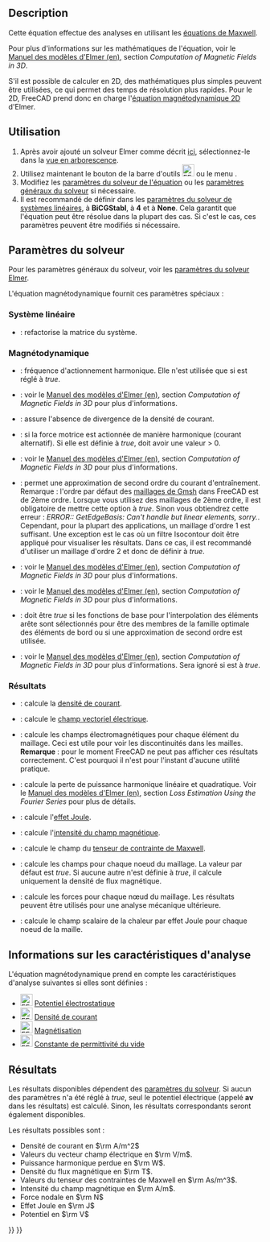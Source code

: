 <languages/>

{{Docnav/fr
|[[FEM_EquationElectricforce/fr|Équation de force électrique]]
|[[FEM_EquationMagnetodynamic2D/fr|Équation magnétodynamique 2D]]
|[[FEM_Workbench/fr|Atelier FEM]]
|IconL=FEM_EquationElectricforce.svg
|IconR=FEM_EquationMagnetodynamic2D.svg
|IconC=Workbench_FEM.svg
}}

{{GuiCommand/fr
|Name=FEM EquationMagnetodynamic
|Name/fr=FEM Équation magnétodynamique
|MenuLocation=Résolution → Équations électromagnétiques → Équation magnétodynamique
|Workbenches=[[FEM_Workbench/fr|FEM]]
|Version=0.21
|SeeAlso=[[FEM_EquationMagnetodynamic2D/fr|FEM Équation magnétodynamique 2D]]
}}

==Description==

Cette équation effectue des analyses en utilisant les [https://fr.wikipedia.org/wiki/%C3%89quations_de_Maxwell équations de Maxwell].

Pour plus d'informations sur les mathématiques de l'équation, voir le [http://www.elmerfem.org/blog/documentation/ Manuel des modèles d'Elmer (en)], section ''Computation of Magnetic Fields in 3D''.

S'il est possible de calculer en 2D, des mathématiques plus simples peuvent être utilisées, ce qui permet des temps de résolution plus rapides. Pour le 2D, FreeCAD prend donc en charge l'[[FEM_EquationMagnetodynamic2D/fr|équation magnétodynamique 2D]] d'Elmer.

<span id="Usage"></span>
==Utilisation==

# Après avoir ajouté un solveur Elmer comme décrit [[FEM_SolverElmer/fr#Équations|ici]], sélectionnez-le dans la [[Tree_view/fr|vue en arborescence]].
# Utilisez maintenant le bouton de la barre d'outils [[Image:FEM_EquationMagnetodynamic.svg|24px]] ou le menu {{MenuCommand|Résolution → Équations électromagnétiques → Équation magnétodynamique}}.
# Modifiez les [[#Paramètres_du_solveur|paramètres du solveur de l'équation]] ou les [[FEM_SolverElmer_SolverSettings/fr|paramètres généraux du solveur]] si nécessaire.
# Il est recommandé de définir dans les [[FEM_SolverElmer_SolverSettings/fr#Système_linéaire|paramètres du solveur de systèmes linéaires]], {{PropertyData|Linear Iterative Method}} à '''BiCGStabl''', {{PropertyData|BiCGstabl Degree}} à '''4''' et {{PropertyData|Linear Preconditioning}} à '''None'''. Cela garantit que l'équation peut être résolue dans la plupart des cas. Si c'est le cas, ces paramètres peuvent être modifiés si nécessaire.

<span id="Solver_Settings"></span>
==Paramètres du solveur==

Pour les paramètres généraux du solveur, voir les [[FEM_SolverElmer_SolverSettings/fr|paramètres du solveur Elmer]].

L'équation magnétodynamique fournit ces paramètres spéciaux :

<span id="Linear_System"></span>
===Système linéaire===

* {{PropertyData|Linear System Refactorize}} :  refactorise la matrice du système.

<span id="Magnetodynamic"></span>
===Magnétodynamique===

* {{PropertyData|Angular Frequency}} : fréquence d'actionnement harmonique. Elle n'est utilisée que si {{PropertyData|Is Harmonic}} est réglé à ''true''.
* {{PropertyData|Automated Source Projection BCs}} : voir le [http://www.elmerfem.org/blog/documentation/ Manuel des modèles d'Elmer (en)], section ''Computation of Magnetic Fields in 3D'' pour plus d'informations.
* {{PropertyData|FixInput Current Density}} : assure l'absence de divergence de la densité de courant.
* {{PropertyData|Is Harmonic}} : si la force motrice est actionnée de manière harmonique (courant alternatif). Si elle est définie à ''true'', {{PropertyData|Angular Frequency}} doit avoir une valeur > 0.
* {{PropertyData|Lagrange Gauge Penalization Coefficient}} : voir le [http://www.elmerfem.org/blog/documentation/ Manuel des modèles d'Elmer (en)], section ''Computation of Magnetic Fields in 3D'' pour plus d'informations.
* {{PropertyData|Quadratic Approximation}} : permet une approximation de second ordre du courant d'entraînement.</br>Remarque : l'ordre par défaut des [[FEM_MeshGmshFromShape/fr|maillages de Gmsh]] dans FreeCAD est de 2ème ordre. Lorsque vous utilisez des maillages de 2ème ordre, il est obligatoire de mettre cette option à ''true''. Sinon vous obtiendrez cette erreur : ''ERROR:: GetEdgeBasis: Can't handle but linear elements, sorry.''.</br>Cependant, pour la plupart des applications, un maillage d'ordre 1 est suffisant. Une exception est le cas où un filtre Isocontour doit être appliqué pour visualiser les résultats. Dans ce cas, il est recommandé d'utiliser un maillage d'ordre 2 et donc de définir {{PropertyData|Quadratic Approximation}} à ''true''.
* {{PropertyData|Static Conductivity}} : voir le [http://www.elmerfem.org/blog/documentation/ Manuel des modèles d'Elmer (en)], section ''Computation of Magnetic Fields in 3D'' pour plus d'informations.
* {{PropertyData|Use Lagrange Gauge}} : voir le [http://www.elmerfem.org/blog/documentation/ Manuel des modèles d'Elmer (en)], section ''Computation of Magnetic Fields in 3D'' pour plus d'informations.
* {{PropertyData|Use Piola Transform}} : doit être ''true'' si les fonctions de base pour l'interpolation des éléments arête sont sélectionnés pour être des membres de la famille optimale des éléments de bord ou si une approximation de second ordre est utilisée.
* {{PropertyData|Use Tree Gauge}} : voir le [http://www.elmerfem.org/blog/documentation/ Manuel des modèles d'Elmer (en)], section ''Computation of Magnetic Fields in 3D'' pour plus d'informations. Sera ignoré si {{PropertyData|Use Piola Transform}} est à ''true''.

<span id="Results"></span>
===Résultats===

* {{PropertyData|Calculate Current Density}} : calcule la [https://fr.wikipedia.org/wiki/Densit%C3%A9_de_courant densité de courant].
* {{PropertyData|Calculate Electric Field}} : calcule le [https://fr.wikipedia.org/wiki/Champ_%C3%A9lectrique champ vectoriel électrique].
* {{PropertyData|Calculate Elemental Fields}} : calcule les champs électromagnétiques pour chaque élément du maillage. Ceci est utile pour voir les discontinuités dans les mailles.</br>'''Remarque''' : pour le moment FreeCAD ne peut pas afficher ces résultats correctement. C'est pourquoi il n'est pour l'instant d'aucune utilité pratique.
* {{PropertyData|Calculate Harmonic Loss}} : calcule la perte de puissance harmonique linéaire et quadratique. Voir le [http://www.elmerfem.org/blog/documentation/ Manuel des modèles d'Elmer (en)], section ''Loss Estimation Using the Fourier Series'' pour plus de détails.
* {{PropertyData|Calculate Joule Heating}} : calcule l'[https://fr.wikipedia.org/wiki/Effet_Joule effet Joule].
* {{PropertyData|Calculate Magnetic Strength}} : calcule l'[https://fr.wikipedia.org/wiki/Champ_magn%C3%A9tique intensité du champ magnétique].
* {{PropertyData|Calculate Maxwell Stress}} : calcule le champ du [https://fr.wikipedia.org/wiki/Tenseur_des_contraintes_de_Maxwell tenseur de contrainte de Maxwell].
* {{PropertyData|Calculate Nodal Fields}} : calcule les champs pour chaque noeud du maillage. La valeur par défaut est ''true''. Si aucune autre {{PropertyData|Calculate *}} n'est définie à ''true'', il calcule uniquement la densité de flux magnétique.
* {{PropertyData|Calculate Nodal Forces}} : calcule les forces pour chaque nœud du maillage. Les résultats peuvent être utilisés pour une analyse mécanique ultérieure.
* {{PropertyData|Calculate Nodal Heating}} : calcule le champ scalaire de la chaleur par effet Joule pour chaque noeud de la maille.

<span id="Analysis_Feature_Information"></span>
==Informations sur les caractéristiques d'analyse==

L'équation magnétodynamique prend en compte les caractéristiques d'analyse suivantes si elles sont définies :

* [[Image:FEM_ConstraintElectrostaticPotential.svg|24px]] [[FEM_ConstraintElectrostaticPotential/fr|Potentiel électrostatique]]
* [[Image:FEM_ConstraintCurrentDensity.svg|24px]] [[FEM_ConstraintCurrentDensity/fr|Densité de courant]]
* [[Image:FEM_ConstraintMagnetization.svg|24px]] [[FEM_ConstraintMagnetization/fr|Magnétisation]]
* [[Image:FEM_ConstantVacuumPermittivity.svg|24px]] [[FEM_ConstantVacuumPermittivity/fr|Constante de permittivité du vide]]

<span id="Results"></span>
==Résultats==

Les résultats disponibles dépendent des [[#Paramètres_du_solveur|paramètres du solveur]]. Si aucun des paramètres {{PropertyData|Calculate *}} n'a été réglé à ''true'', seul le potentiel électrique (appelé '''av''' dans les résultats) est calculé. Sinon, les résultats correspondants seront également disponibles.

Les résultats possibles sont :
* Densité de courant en <math>\rm A/m^2</math>
* Valeurs du vecteur champ électrique en <math>\rm V/m</math>.
* Puissance harmonique perdue en <math>\rm W</math>.
* Densité du flux magnétique en <math>\rm T</math>.
* Valeurs du tenseur des contraintes de Maxwell en <math>\rm As/m^3</math>.
* Intensité du champ magnétique en <math> \rm A/m</math>.
* Force nodale en <math>\rm N</math>
* Effet Joule en <math>\rm J</math>
* Potentiel en <math>\rm V</math>


{{Docnav/fr
|[[FEM_EquationElectricforce/fr|Équation de force électrique]]
|[[FEM_EquationMagnetodynamic2D/fr|Équation magnétodynamique 2D]]
|[[FEM_Workbench/fr|Atelier FEM]]
|IconL=FEM_EquationElectricforce.svg
|IconR=FEM_EquationMagnetodynamic2D.svg
|IconC=Workbench_FEM.svg
}}

{{FEM Tools navi{{#translation:}}}}
{{Userdocnavi{{#translation:}}}}